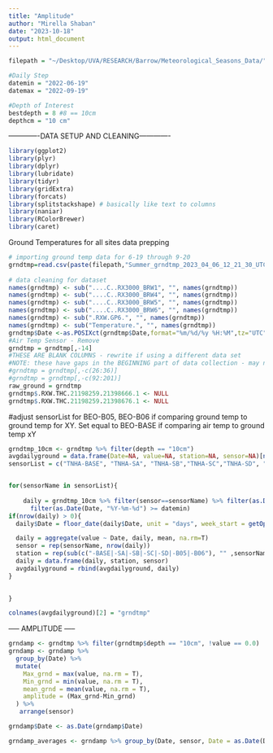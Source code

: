 ```yaml
---
title: "Amplitude"
author: "Mirella Shaban"
date: "2023-10-18"
output: html_document
---
```


```r
filepath = "~/Desktop/UVA/RESEARCH/Barrow/Meteorological_Seasons_Data/" #Set to prefix of your file location

#Daily Step
datemin = "2022-06-19"
datemax = "2022-09-19"

#Depth of Interest
bestdepth = 8 #8 == 10cm
depthcm = "10 cm"
```
-------------DATA SETUP AND CLEANING-------------
```r

library(ggplot2)
library(plyr)
library(dplyr)
library(lubridate)
library(tidyr)
library(gridExtra)
library(forcats)
library(splitstackshape) # basically like text to columns
library(naniar)
library(RColorBrewer)
library(caret)
```

Ground Temperatures for all sites data prepping
```r
# importing ground temp data for 6-19 through 9-20
grndtmp=read.csv(paste(filepath,"Summer_grndtmp_2023_04_06_12_21_30_UTC_1.csv",sep = ""))
 
# data cleaning for dataset
names(grndtmp) <- sub("....C..RX3000_BRW1", "", names(grndtmp))
names(grndtmp) <- sub("....C..RX3000_BRW4", "", names(grndtmp))
names(grndtmp) <- sub("....C..RX3000_BRW5", "", names(grndtmp))
names(grndtmp) <- sub("....C..RX3000_BRW6", "", names(grndtmp))
names(grndtmp) <- sub(".RXW.GP6.", "", names(grndtmp))
names(grndtmp) <- sub("Temperature.", "", names(grndtmp))
grndtmp$Date <-as.POSIXct(grndtmp$Date,format="%m/%d/%y %H:%M",tz="UTC")
#Air Temp Sensor - Remove
grndtmp = grndtmp[,-14]
#THESE ARE BLANK COLUMNS - rewrite if using a different data set
#NOTE: these have gaps in the BEGINNING part of data collection - may not always be blank
#grndtmp = grndtmp[,-c(26:36)]
#grndtmp = grndtmp[,-c(92:201)]
raw_ground = grndtmp
grndtmp$.RXW.THC.21198259.21398666.1 <- NULL
grndtmp$.RXW.THC.21198259.21398676.1 <- NULL
```


#adjust sensorList for BEO-B05, BEO-B06 if comparing ground temp to ground temp for XY. Set equal to BEO-BASE if comparing air temp to ground temp xY
```r
grndtmp_10cm <- grndtmp %>% filter(depth == "10cm")
avgdailyground = data.frame(Date=NA, value=NA, station=NA, sensor=NA)[numeric(0), ]
sensorList = c("TNHA-BASE", "TNHA-SA", "TNHA-SB","TNHA-SC","TNHA-SD", "BEO-BASE", "SSMH-BASE", "SSMH-SA", "SSMH-SB")


for(sensorName in sensorList){
    
    daily = grndtmp_10cm %>% filter(sensor==sensorName) %>% filter(as.Date(Date, "%Y-%m-%d") <= datemax) %>%
      filter(as.Date(Date, "%Y-%m-%d") >= datemin)
if(nrow(daily) > 0){
  daily$Date = floor_date(daily$Date, unit = "days", week_start = getOption("lubridate.week.start",      7))

  daily = aggregate(value ~ Date, daily, mean, na.rm=T)
  sensor = rep(sensorName, nrow(daily))
  station = rep(sub(c("-BASE|-SA|-SB|-SC|-SD|-B05|-B06"), "" ,sensorName), nrow(daily))
  daily = data.frame(daily, station, sensor)
  avgdailyground = rbind(avgdailyground, daily)
}

  
}

colnames(avgdailyground)[2] = "grndtmp"

```

----- AMPLITUDE -----

```r
grndamp <- grndtmp %>% filter(grndtmp$depth == "10cm", !value == 0.0) 
grndamp <- grndamp %>%
  group_by(Date) %>%
  mutate(
    Max_grnd = max(value, na.rm = T),
    Min_grnd = min(value, na.rm = T),
    mean_grnd = mean(value, na.rm = T),
    amplitude = (Max_grnd-Min_grnd)
  ) %>%
   arrange(sensor)

grndamp$Date <- as.Date(grndamp$Date)

grndamp_averages <- grndamp %>% group_by(Date, sensor, Date = as.Date(Date)) %>% summarise(across(c(Max_grnd, Min_grnd, mean_grnd, amplitude), mean))

```

